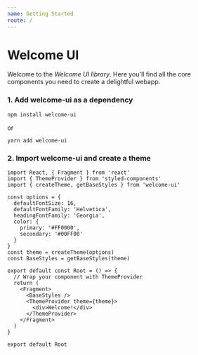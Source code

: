 ```yaml
---
name: Getting Started
route: /
---
```



# Welcome UI

Welcome to the _Welcome UI library_. Here you'll find all the core components you need to create a delightful webapp.

### 1. Add welcome-ui as a dependency

```
npm install welcome-ui
```

or

```
yarn add welcome-ui
```

### 2. Import welcome-ui and create a theme

```
import React, { Fragment } from 'react'
import { ThemeProvider } from 'styled-components'
import { createTheme, getBaseStyles } from 'welcome-ui'

const options = {
  defaultFontSize: 16,
  defaultFontFamily: 'Helvetica',
  headingFontFamily: 'Georgia',
  color: {
    primary: '#FF0000',
    secondary: '#00FF00'
  }
}
const theme = createTheme(options)
const BaseStyles = getBaseStyles(theme)

export default const Root = () => {
  // Wrap your component with ThemeProvider
  return (
    <Fragment>
      <BaseStyles />
      <ThemeProvider theme={theme}>
        <div>Welcome!</div>
      </ThemeProvider>
    </Fragment>
  )
}

export default Root
```
